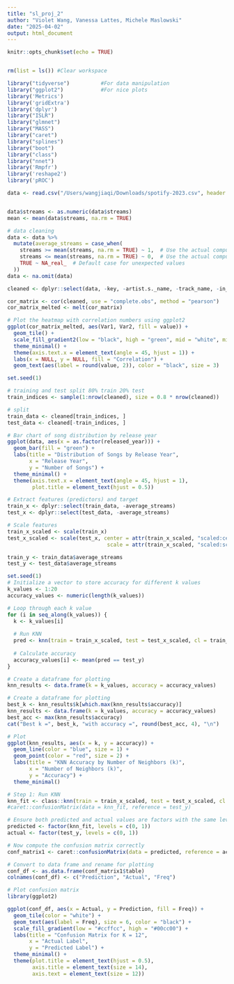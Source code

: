 ```yaml
---
title: "sl_proj_2"
author: "Violet Wang, Vanessa Lattes, Michele Maslowski"
date: "2025-04-02"
output: html_document
---
```


```r
knitr::opts_chunk$set(echo = TRUE)


rm(list = ls()) #Clear workspace

library("tidyverse")          #For data manipulation
library("ggplot2")            #For nice plots
library('Metrics')
library('gridExtra')
library('dplyr')
library("ISLR")
library("glmnet")
library("MASS")
library("caret")
library("splines")
library("boot")
library("class")
library("nnet")
library('Rmpfr')
library('reshape2')
library('pROC')
```

```r

data <- read.csv("/Users/wangjiaqi/Downloads/spotify-2023.csv", header = TRUE, sep = ",")


data$streams <- as.numeric(data$streams)
mean <- mean(data$streams, na.rm = TRUE)

# data cleaning
data <- data %>%
  mutate(average_streams = case_when(
    streams >= mean(streams, na.rm = TRUE) ~ 1,  # Use the actual computed mean
    streams <= mean(streams, na.rm = TRUE) ~ 0,  # Use the actual computed mean
    TRUE ~ NA_real_  # Default case for unexpected values
  ))
data <- na.omit(data)
```

```r
cleaned <- dplyr::select(data, -key, -artist.s._name, -track_name, -in_deezer_playlists, -in_shazam_charts, -mode, -streams)

cor_matrix <- cor(cleaned, use = "complete.obs", method = "pearson")
cor_matrix_melted <- melt(cor_matrix)

# Plot the heatmap with correlation numbers using ggplot2
ggplot(cor_matrix_melted, aes(Var1, Var2, fill = value)) +
  geom_tile() +
  scale_fill_gradient2(low = "black", high = "green", mid = "white", midpoint = 0) +
  theme_minimal() +
  theme(axis.text.x = element_text(angle = 45, hjust = 1)) +
  labs(x = NULL, y = NULL, fill = "Correlation") +
  geom_text(aes(label = round(value, 2)), color = "black", size = 3)
```

```r
set.seed(1)

# training and test split 80% train 20% test
train_indices <- sample(1:nrow(cleaned), size = 0.8 * nrow(cleaned))

# split
train_data <- cleaned[train_indices, ]
test_data <- cleaned[-train_indices, ]

```

```r
# Bar chart of song distribution by release year
ggplot(data, aes(x = as.factor(released_year))) +
  geom_bar(fill = "green") +
  labs(title = "Distribution of Songs by Release Year",
       x = "Release Year",
       y = "Number of Songs") +
  theme_minimal() +
  theme(axis.text.x = element_text(angle = 45, hjust = 1),
        plot.title = element_text(hjust = 0.5))

```

```r
# Extract features (predictors) and target
train_x <- dplyr::select(train_data, -average_streams)
test_x <- dplyr::select(test_data, -average_streams)

# Scale features
train_x_scaled <- scale(train_x)
test_x_scaled <- scale(test_x, center = attr(train_x_scaled, "scaled:center"),
                                scale = attr(train_x_scaled, "scaled:scale"))

train_y <- train_data$average_streams
test_y <- test_data$average_streams
```

```r
set.seed(1)
# Initialize a vector to store accuracy for different k values
k_values <- 1:20
accuracy_values <- numeric(length(k_values))

# Loop through each k value
for (i in seq_along(k_values)) {
  k <- k_values[i]
  
  # Run KNN
  pred <- knn(train = train_x_scaled, test = test_x_scaled, cl = train_y, k = k)
  
  # Calculate accuracy
  accuracy_values[i] <- mean(pred == test_y)
}

# Create a dataframe for plotting
knn_results <- data.frame(k = k_values, accuracy = accuracy_values)

# Create a dataframe for plotting
best_k <- knn_results$k[which.max(knn_results$accuracy)]
knn_results <- data.frame(k = k_values, accuracy = accuracy_values)
best_acc <- max(knn_results$accuracy)
cat("Best k =", best_k, "with accuracy =", round(best_acc, 4), "\n")

# Plot
ggplot(knn_results, aes(x = k, y = accuracy)) +
  geom_line(color = "blue", size = 1) +
  geom_point(color = "red", size = 2) +
  labs(title = "KNN Accuracy by Number of Neighbors (k)",
       x = "Number of Neighbors (k)",
       y = "Accuracy") +
  theme_minimal()

# Step 1: Run KNN
knn_fit <- class::knn(train = train_x_scaled, test = test_x_scaled, cl = train_y, k = 12)
#caret::confusionMatrix(data = knn_fit, reference = test_y)

# Ensure both predicted and actual values are factors with the same levels
predicted <- factor(knn_fit, levels = c(0, 1))
actual <- factor(test_y, levels = c(0, 1))

# Now compute the confusion matrix correctly
conf_matrix1 <- caret::confusionMatrix(data = predicted, reference = actual)

# Convert to data frame and rename for plotting
conf_df <- as.data.frame(conf_matrix1$table)
colnames(conf_df) <- c("Prediction", "Actual", "Freq")

# Plot confusion matrix
library(ggplot2)

ggplot(conf_df, aes(x = Actual, y = Prediction, fill = Freq)) +
  geom_tile(color = "white") +
  geom_text(aes(label = Freq), size = 6, color = "black") +
  scale_fill_gradient(low = "#ccffcc", high = "#00cc00") +
  labs(title = "Confusion Matrix for K = 12",
       x = "Actual Label",
       y = "Predicted Label") +
  theme_minimal() +
  theme(plot.title = element_text(hjust = 0.5),
        axis.title = element_text(size = 14),
        axis.text = element_text(size = 12))
```
